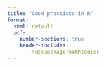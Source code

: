 ```yaml
--- 
title: "Good practices in R"
format: 
  html: default
  pdf:
    number-sections: true
    header-includes:
      - \usepackage{mathtools} 
---
```



